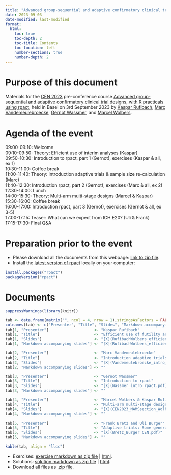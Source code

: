 ```yaml
---
title: "Advanced group-sequential and adaptive confirmatory clinical trial designs, with R practicals using rpact"
date: 2023-09-03
date-modified: last-modified
format:
  html:
    toc: true
    toc-depth: 2
    toc-title: Contents
    toc-location: left
    number-sections: true
    number-depth: 2
--- 
```


# Purpose of this document

Materials for the [CEN 2023](https://cen2023.github.io/home/index.html) pre-conference course [Advanced group-sequential and adaptive confirmatory clinical trial designs, with R practicals using rpact](https://cen2023.github.io/home/courses.html#Advanced_group-sequential_and_adaptive_confirmatory_clinical_trial_designs,_with_R_practicals_using_rpact), held in Basel on 3rd September 2023 by [Kaspar Rufibach](mailto:kaspar.rufibach@roche.com), [Marc Vandemeulebroecke](mailto:marc.vandemeulebroecke@novartis.com), [Gernot Wassmer](mailto:gernot.wassmer@rpact.com), and [Marcel Wolbers](mailto:marcel.wolbers@roche.com). 

# Agenda of the event

| 09:00-09:10: Welcome                                                                  	
| 09:10-09:50: Theory: Efficient use of interim analyses (Kaspar)                       	
| 09:50-10:30: Introduction to rpact, part 1 (Gernot), exercises (Kaspar & all, ex 1)   	
| 10:30-11:00: Coffee break                                                             	
| 11:00-11:40: Theory: Introduction adaptive trials & sample size re-calculation (Marc) 	
| 11:40-12:30: Introduction rpact, part 2 (Gernot), exercises (Marc & all, ex 2)      	
| 12:30-14:00: Lunch                                                                    	
| 14:00-15:30: Theory: Multi-arm multi-stage designs (Marcel & Kaspar)                  	
| 15:30-16:00: Coffee break                                                             	
| 16:00-17:00: Introduction rpact, part 3 (Gernot), exercises (Gernot & all, ex 3-5)      	
| 17:00-17:15: Teaser: What can we expect from ICH E20? (Uli & Frank)                   	
| 17:15-17:30: Final Q&A                                                                	                                 	

# Preparation prior to the event

- Please download all the documents from this webpage: [link to zip file](BBS_adaptive.zip).
- Install the [latest version of rpact](https://cran.r-project.org/package=rpact) locally on your computer:

```r
install.packages("rpact")
packageVersion("rpact")
```

# Documents

```r
suppressWarnings(library(knitr))

tab <- data.frame(matrix("", ncol = 4, nrow = 1),stringsAsFactors = FALSE)
colnames(tab) <- c("Presenter", "Title", "Slides", "Markdown accompanying slides")
tab[1, "Presenter"]                    <- "Kaspar Rufibach"
tab[1, "Title"]                        <- "Efficient use of futility and efficacy interim analyses in group-sequential designs" 
tab[1, "Slides"]                       <- "[X](RufibachWolbers_efficient_interims_handout.pdf)"
tab[1, "Markdown accompanying slides"] <- "[X](RufibachWolbers_efficient_interims.html)"

tab[2, "Presenter"]                    <- "Marc Vandemeulebroecke"
tab[2, "Title"]                        <- "Introduction adaptive trials & sample size re-calculation" 
tab[2, "Slides"]                       <- "[X](Vandemeulebroecke_intro_adaptive.pdf)"
tab[2, "Markdown accompanying slides"] <- ""

tab[3, "Presenter"]                    <- "Gernot Wassmer"
tab[3, "Title"]                        <- "Introduction to rpact" 
tab[3, "Slides"]                       <- "[X](Wassmer_intro_rpact.pdf)"
tab[3, "Markdown accompanying slides"] <- ""

tab[4, "Presenter"]                    <- "Marcel Wolbers & Kaspar Rufibach"
tab[4, "Title"]                        <- "Multi-arm multi-stage designs (MAMS)" 
tab[4, "Slides"]                       <- "[X](CEN2023_MAMSsection_Wolbers_Rufibach_handout.pdf)"
tab[4, "Markdown accompanying slides"] <- ""

tab[5, "Presenter"]                    <- "Frank Bretz and Uli Burger"
tab[5, "Title"]                        <- "Adaptive trials: Some general considerations" 
tab[5, "Slides"]                       <- "[X](Bretz_Burger CEN.pdf)"
tab[5, "Markdown accompanying slides"] <- ""

kable(tab, align = "llcc")
```

* Exercises: [exercise markdown as zip file](BBSadaptiveCourse03Sep2023_exercises.zip) | [html](BBSadaptiveCourse03Sep2023_exercises.html).
* Solutions: [solution markdown as zip file](BBSadaptiveCourse03Sep2023_solutions.zip) | [html](BBSadaptiveCourse03Sep2023_solutions.html). 
* Download all files as [.zip file](BBS_adaptive.zip).








